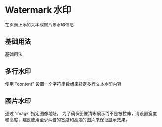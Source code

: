 # Watermark 水印


在页面上添加文本或图片等水印信息

## 基础用法

基础用法

<CodeBlock name="WatermarkBasic">
  <WatermarkBasic />
</CodeBlock>

## 多行水印

使用 "content" 设置一个字符串数组来指定多行文本水印内容

<CodeBlock name="WatermarkContent">
  <WatermarkContent />
</CodeBlock>

## 图片水印

通过 'image' 指定图像地址。 为了确保图像清晰展示而不是被拉伸，请设置宽度和高度，建议使用至少两倍的宽度和高度的图片来保证显示效果。

<CodeBlock name="WatermarkImage">
  <WatermarkImage />
</CodeBlock>